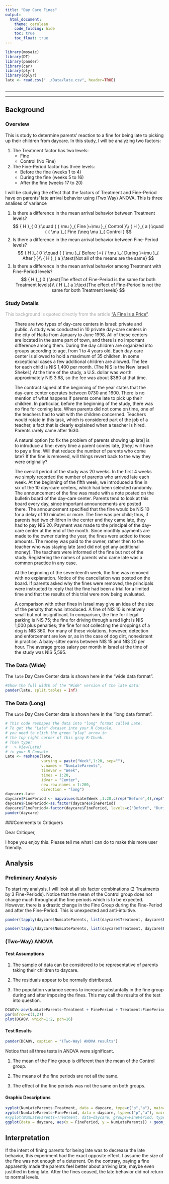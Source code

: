---
title: "Day Care Fines"
output: 
  html_document:
    theme: cerulean
    code_folding: hide
    toc: true
    toc_float: true
---

<script type="text/javascript">
 function showhide(id) {
    var e = document.getElementById(id);
    e.style.display = (e.style.display == 'block') ? 'none' : 'block';
 }
</script>

```{r, include=FALSE}
library(mosaic)
library(DT)
library(pander)
library(car)
library(plyr)
library(dplyr)
late <- read.csv("../Data/late.csv", header=TRUE)



```



----

<!--If you want to give your critiquers some ideas about what you have questions on and would like help with, place those details here.-->





<!--End your comments to your critiquers before this line.-->

----


## Background {.tabset .tabset-fade}

### Overview
<!-- Be sure to add your own background here before beginning the Analysis. -->

This is study to determine parents' reaction to a fine for being late to picking up their children from daycare. In this study, I will be analyzing two factors: 

1. The Treatment factor has two levels: 
    + Fine 
    + Control (No Fine) 
2. The Fine-Period factor has three levels: 
    + Before the fine (weeks 1 to 4)
    + During the fine (weeks 5 to 16)
    + After the fine (weeks 17 to 20)

I will be studying the effect that the factors of Treatment and Fine-Period have on parents' late arrival behavior using (Two Way) ANOVA.  This is three analises of variance

1. Is there a difference in the mean arrival behavior between Treatment levels?
$$
{ H }_{ 0 }:\quad { { \mu  }_{ Fine }=\mu  }_{ Control }\\ { H }_{ a }:\quad { { \mu  }_{ Fine }\neq \mu  }_{ Control }
$$
2. Is there a difference in the mean arrival behavior between Fine-Period levels?
$$
{ H }_{ 0 }:\quad { { \mu  }_{ Before }={ { \mu  }_{ During }=\mu  }_{ After } }\\ { H }_{ a }:\text{Not all of the means are the same}
$$
3. Is there a difference in the mean arrival behavior among Treatment with Fine-Period levels?
$$
{ H }_{ 0 }:\text{The effect of Fine-Period is the same for both Treatment levels}\\ { H }_{ a }:\text{The effect of Fine-Period is not the same for both Treatment levels}
$$



<!--End your background before here.-->
<!--Click the little black arrow to 
the left to expand/hide these next sections.-->
### Study Details

<div style="color:#a8a8a8;">
This background is quoted directly from the article ["A Fine is a Price"](http://rady.ucsd.edu/faculty/directory/gneezy/pub/docs/fine.pdf). 
</div>

<div style="padding-left:30px; padding-right:30px;">

There are two types of day-care centers in Israel: private and public. A study was conducted in 10 private day-care centers in the city of Haifa from January to June 1998. All of these centers are located in the same part of town, and there is no important difference among them. During the day children are organized into groups according to age, from 1 to 4 years old. Each day-care center is allowed to hold a maximum of 35 children. In some exceptional cases a few additional children are allowed. The fee for each child is NIS 1,400 per month. (The NIS is the New Israeli Shekel.) At the time of the study, a U.S. dollar was worth approximately NIS 3.68, so the fee was about $380 at that time. 

The contract signed at the beginning of the year states that the day-care
center operates between 0730 and 1600. There is no mention of what happens if parents come late to pick up their children. In particular, before the beginning of the study, there was no fine for coming late. When parents did not come on time, one of the teachers had to wait with the children concerned. Teachers would rotate in this task, which is considered part of the job of a teacher, a fact that is clearly explained when a teacher is hired. Parents rarely came after 1630. 

A natural option [to fix the problem of parents showing up late] is to introduce a fine: every time a parent comes late, [they] will have to pay a fine. Will that reduce the number of parents who come late? If the fine is removed, will things revert back to the way they were originally?

The overall period of the study was 20 weeks. In the first 4 weeks we
simply recorded the number of parents who arrived late each week. At the
beginning of the fifth week, we introduced a fine in six of the 10 day-care centers, which had been selected randomly. The announcement of the fine was made with a note posted on the bulletin board of the day-care center. Parents tend to look at this board every day, since important announcements are posted there. The announcement specified that the fine would be NIS 10 for a delay of 10 minutes or more. The fine was per child; thus, if parents had two children in the center and they came late, they had to pay NIS 20. Payment was made to the principal of the day-care center at the end of the month. Since monthly payments are made to the owner during the year, the fines were added to those amounts. The money was paid to the owner, rather then to the teacher who was staying late (and did not get any additional money). The teachers were informed of the fine but not of the study. Registering the names of parents who came late was a common practice in any case.

At the beginning of the seventeenth week, the fine was removed with no explanation. Notice of the cancellation was posted on the board. If parents asked why the fines were removed, the principals were instructed to reply that the fine had been a trial for a limited time and that the results of this trial were now being evaluated.

A comparison with other fines in Israel may give an idea of the size of
the penalty that was introduced. A fine of NIS 10 is relatively small but not insignificant. In comparison, the fine for illegal parking is NIS 75; the fine for driving through a red light is NIS 1,000 plus penalties; the fine for not collecting the droppings of a dog is NIS 360. For many of these violations, however, detection and enforcement are low or, as in the case of dog dirt, nonexistent in practice. A baby-sitter earns between NIS 15 and NIS 20 per hour. The average gross salary per month in Israel at the time of the study was NIS 5,595.

</div>


### The Data (Wide)


The `late` Day Care Center data is shown here in the "wide data format". 

```{r, out.width=300}
#Show the full width of the "Wide" version of the late data:
pander(late, split.tables = Inf)
```


### The Data (Long)

The `Late` Day Care Center data is shown here in the "long data format".

```{r}
# This code reshapes the data into "long" format called Late.
# To get the "Late" dataset into your R Console, 
# you need to click the green "play" arrow in 
# the top right corner of this gray R-Chunk. 
# Then type:
#   > View(Late)
# in your R Console
Late <- reshape(late,
                varying = paste("Week",1:20, sep=""), 
                v.names = "NumLateParents",
                timevar = "Week", 
                times = 1:20, 
                idvar = "Center",
                new.row.names = 1:200,
                direction = "long")
daycare<-Late
daycare$FinePeriod <- mapvalues(Late$Week ,1:20,c(rep("Before",4),rep("During",12),rep("After",4)))
daycare$FinePeriod<-as.factor(daycare$FinePeriod)
daycare$FinePeriod<-factor(daycare$FinePeriod, levels=c("Before", "During", "After"))
pander(daycare)
```

###Comments to Critiquers

Dear Critiquer,

I hope you enjoy this. Please tell me what I can do to make this more user friendly.
 
<!-- You can begin writing again after here.-->



## Analysis {.tabset .tabset-fade}

### Preliminary Analysis

To start my analysis, I will look at all six factor combinations (2 Treatments by 3 Fine-Periods). Notice that the mean of the Control group does not change much throughout the fine periods which is to be expected. However, there is a drastic change in the Fine Group during the Fine-Period and after the Fine-Period. This is unexpected and anti-intuitive. 

```{r}
pander(tapply(daycare$NumLateParents, list(daycare$Treatment, daycare$FinePeriod), mean), caption = "The Mean Late Parents of All Six Groups") 

pander(tapply(daycare$NumLateParents, list(daycare$Treatment, daycare$FinePeriod), sd), caption = "The Standard Deviation of Late Parents of All Six Groups") 
```

### (Two-Way) ANOVA

#### Test Assumptions

1. The sample of data can be considered to be representative of parents taking their children to daycare.

2. The residuals appear to be normally distributed. 

3. The population variance seems to increase substantally in the fine group during and after imposing the fines. This may call the results of the test into question.

```{r}
DCAOV<-aov(NumLateParents~Treatment + FinePeriod + Treatment:FinePeriod, data = daycare)
par(mfrow=c(1,2))
plot(DCAOV, which=1:2, pch=16)
```

#### Test Results

```{r}

pander(DCAOV, caption = "(Two-Way) ANOVA results")
```

Notice that all three tests in ANOVA were significant. 

1. The mean of the Fine group is different than the mean of the Control group.

2. The means of the fine periods are not all the same.

3. The effect of the fine periods was not the same on both groups.


#### Graphic Descriptions 

```{r}
xyplot(NumLateParents~Treatment, data = daycare, type=c("p","a"), main="Significance of Treatment", col='blue') 
xyplot(NumLateParents~FinePeriod, data = daycare, type=c("p","a"), main="Significance of Fine-Period") 
#xyplot(NumLateParents~Treatment, data=daycare, groups=FinePeriod, type=c("p","a"), main="Significance of the Interaction", auto.key=list(corner=c(1,1)))
ggplot(data = daycare, aes(x = FinePeriod, y = NumLateParents)) + geom_point()  + aes(colour = Treatment) + labs(title = "The Number of Late Parents by Treatment and Fine Period") + stat_summary(fun.y = mean, geom = "line", size = 1.0, aes(color=Treatment, group=Treatment)) +labs(y="Number of Late Parents",x="Fine Period")+ theme(plot.title = element_text(hjust = 0.5))
```

## Interpretation

If the intent of fining parents for being late was to decrease the late behavior, this experiment had the exact opposite effect. I assume the size of the fine was not enough of a deterrent. On the contrary, paying a fine apparently made the parents feel better about arriving late; maybe even justified in being late. After the fines ceased, the late behavior did not return to normal levels.

```{r}

```

